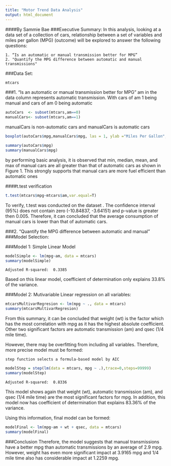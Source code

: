 ```yaml
---
title: "Motor Trend Data Analysis"
output: html_document
---
```

####By Sammie Bae
###Executive Summary:
In this analysis, looking at a data set of a collection of cars, relationship between a set of variables and miles per gallon (MPG) (outcome) will be explored to answer the following questions:
```{}
1. “Is an automatic or manual transmission better for MPG”
2. "Quantify the MPG difference between automatic and manual transmissions"
```

###Data Set:
```r
mtcars
```

###1. “Is an automatic or manual transmission better for MPG”
am in the data column represents automatic transmission. With cars of am 1 being manual and cars of am 0 being automatic


```r
autoCars  <- subset(mtcars,am==0) 
manualCars<- subset(mtcars,am==1)
```

manualCars is non-automatic cars and manualCars is automatic cars


```r
boxplot(autoCars$mpg,manualCars$mpg, las = 1, ylab ="Miles Per Gallon", xlab ="Transmission Type (Figure 1)", names=c("Automatic","Manual")) 
```



```r
summary(autoCars$mpg)
summary(manualCars$mpg)
```
by performing basic analysis, it is observed that min, median, mean, and max of manual cars are all greater than that of automatic cars as shown in Figure 1. This strongly supports that manual cars are more fuel efficient than automatic ones

####t.test verification
```r
t.test(mtcars$mpg~mtcars$am,var.equal=T)
```
To verify, t.test was conducted on the dataset .
The confidence interval (95%) does not contain zero (-10.84837, -3.64151) and p-value is greater then 0.005. Therefore, it can concluded that the average consumption of manual cars is lower than that of automatic cars.

###2. "Quantify the MPG difference between automatic and manual"
###Model Selection:

###Model 1: Simple Linear Model
```r
modelSimple <- lm(mpg~am, data = mtcars)
summary(modelSimple)
```

```{}
Adjusted R-squared:  0.3385
```
Based on this linear model, coefficient of determination only explains 33.8% of the variance.


###Model 2: Mutivariable Linear regression on all variables:
```r
mtcarsMultivarRegresion <- lm(mpg ~ ., data = mtcars)
summary(mtcarsMultivarRegresion)
```

From this summary, it can be concluded that weight (wt) is the factor which has the most correlation with mpg as it has the highest absolute coefficient. Other two significant factors are automatic transmission (am) and qsec (1/4 mile time).

However, there may be overfitting from including all variables. Therefore, more precise model must be formed:

```{}
step function selects a formula-based model by AIC
```

```r
modelStep = step(lm(data = mtcars, mpg ~ .),trace=0,steps=99999)
summary(modelStep)
```


```{}
Adjusted R-squared:  0.8336
```
This model shows again that weight (wt), automatic transmission (am), and qsec (1/4 mile time) are the most significant factors for mpg.
In addition, this model now has coefficient of determination that explains 83.36% of the variance.

Using this information, final model can be formed:
```r
modelFinal <- lm(mpg~am + wt + qsec, data = mtcars)
summary(modelFinal)

```

###Conclusion
Therefore, the model suggests that manual transmissions have a better mpg than automatic transmissions by an average of 2.9 mpg. However, weight has even more significant impact at 3.9165 mpg and 1/4 mile time also has considerable impact at 1.2259 mpg.




